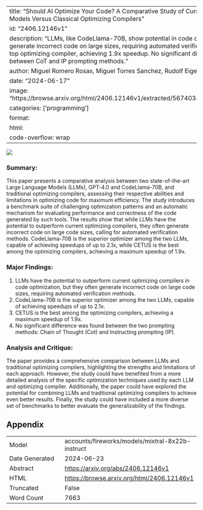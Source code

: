 
---
title: "Should AI Optimize Your Code? A Comparative Study of Current Large Language Models Versus Classical Optimizing Compilers"
id: "2406.12146v1"
description: "LLMs, like CodeLlama-70B, show potential in code optimization, but may generate incorrect code on large sizes, requiring automated verification. CETUS is the top optimizing compiler, achieving 1.9x speedup. No significant difference found between CoT and IP prompting methods."
author: Miguel Romero Rosas, Miguel Torres Sanchez, Rudolf Eigenmann
date: "2024-06-17"
image: "https://browse.arxiv.org/html/2406.12146v1/extracted/5674038/images/diagram.png"
categories: ['programming']
format:
  html:
    code-overflow: wrap
---

![](https://browse.arxiv.org/html/2406.12146v1/extracted/5674038/images/diagram.png)

### Summary:

This paper presents a comparative analysis between two state-of-the-art Large Language Models (LLMs), GPT-4.0 and CodeLlama-70B, and traditional optimizing compilers, assessing their respective abilities and limitations in optimizing code for maximum efficiency. The study introduces a benchmark suite of challenging optimization patterns and an automatic mechanism for evaluating performance and correctness of the code generated by such tools. The results show that while LLMs have the potential to outperform current optimizing compilers, they often generate incorrect code on large code sizes, calling for automated verification methods. CodeLlama-70B is the superior optimizer among the two LLMs, capable of achieving speedups of up to 2.1x, while CETUS is the best among the optimizing compilers, achieving a maximum speedup of 1.9x.

### Major Findings:

1. LLMs have the potential to outperform current optimizing compilers in code optimization, but they often generate incorrect code on large code sizes, requiring automated verification methods.
2. CodeLlama-70B is the superior optimizer among the two LLMs, capable of achieving speedups of up to 2.1x.
3. CETUS is the best among the optimizing compilers, achieving a maximum speedup of 1.9x.
4. No significant difference was found between the two prompting methods: Chain of Thought (Cot) and Instructing prompting (IP).

### Analysis and Critique:

The paper provides a comprehensive comparison between LLMs and traditional optimizing compilers, highlighting the strengths and limitations of each approach. However, the study could have benefited from a more detailed analysis of the specific optimization techniques used by each LLM and optimizing compiler. Additionally, the paper could have explored the potential for combining LLMs and traditional optimizing compilers to achieve even better results. Finally, the study could have included a more diverse set of benchmarks to better evaluate the generalizability of the findings.

## Appendix

|          |          |
|----------|----------|
| Model     | accounts/fireworks/models/mixtral-8x22b-instruct       |
| Date Generated     | 2024-06-23       |
| Abstract | [https://arxiv.org/abs/2406.12146v1](https://arxiv.org/abs/2406.12146v1)        |
| HTML     | [https://browse.arxiv.org/html/2406.12146v1](https://browse.arxiv.org/html/2406.12146v1)       |
| Truncated       | False       |
| Word Count       | 7663       |